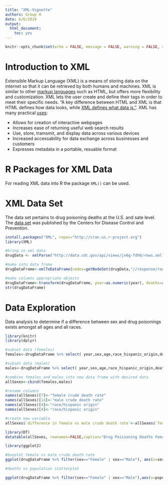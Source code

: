 ```yaml
---
title: "XML-Vignette"
authors: Group H
date: 6/6/2019
output:
  html_document:
    toc: yes
---
```


```r
knitr::opts_chunk$set(echo = FALSE, message = FALSE, warning = FALSE, cache = TRUE)
```

# Introduction to XML 

Extensible Markup Language (XML) is a means of storing data on the internet so that it can be retrieved by both humans and machines. XML is similar to other [markup languages](https://en.wikipedia.org/wiki/Markup_language) such as HTML, but offers more flexibility and customization. XML lets the user create and define their tags in order to meet their specific needs. "A key difference between HTML and XML is that HTML defines how data looks, while [XML defines what data is."](https://www.makeuseof.com/tag/xml-file-case-wondering/). XML has many practical [uses](https://www.ibm.com/support/knowledgecenter/en/ssw_ibm_i_71/rzamj/rzamjintrouses.htm):

* Allows for creation of interactive webpages  
* Increases ease of returning useful web search results  
* Use, store, tramsmit, and display data across various devices  
* Increased accessability for data exchange across businesses and customers  
* Expresses metadata in a portable, resuable format  

# R Packages for XML Data

For reading XML data into R the package `XML()` can be used. 

# XML Data Set

The data set pertains to drug poisoning deaths at the U.S. and sate level. The [data set](https://catalog.data.gov/dataset/drug-poisoning-mortality-u-s-and-state-trends-united-states-20022014) was published by the Centers for Disease Control and Prevention.  


```r

install.packages("XML", repos="http://cran.us.r-project.org")
library(XML)

#bring in xml data 
drugData <- xmlParse("http://data.cdc.gov/api/views/jx6g-fdh6/rows.xml?accessType=DOWNLOAD")

#make into data frame
drugDataFrame<-xmlToDataFrame(nodes=getNodeSet(drugData,"//response/row/row"))[c("year", "sex","age","race_hispanic_origin","state","deaths","population","crude_death_rate","standard_error_for_crude_rate","low_confidence_limit_for_crude_rate","upper_confidence_limit_for_crude_rate","us_crude_rate","us_age_adjusted_rate")]

#make columns appropriate objects
drugDataFrame<-transform(drugDataFrame, year=as.numeric(year), deaths=as.numeric(deaths), population=as.numeric(population), crude_death_rate=as.numeric(crude_death_rate))
str(drugDataFrame)
```

# Data Exploration

Data analysis to determine if a difference between sex and drug poisonings exists amongst all ages and all races. 

```r
library(knitr)
library(dplyr)

#subset data (females)
females<-drugDataFrame %>% select( year,sex,age,race_hispanic_origin,deaths,population,crude_death_rate) %>% filter(race_hispanic_origin=="All Races-All Origins")%>% filter(sex=="Female") %>% filter(age=="All Ages") %>% arrange(year) 

#subset data (males)
males<-drugDataFrame %>% select( year,sex,age,race_hispanic_origin,deaths,population,crude_death_rate) %>% filter(race_hispanic_origin=="All Races-All Origins")%>% filter(sex=="Male") %>% filter(age=="All Ages") %>% arrange(year) 

#combine females and males into new data frame with desired data
allSexes<-cbind(females,males)

#rename columns
names(allSexes)[7]<-"female crude death rate"
names(allSexes)[14]<-"male crude death rate"
names(allSexes)[4]<-"race/hispanic origin"
names(allSexes)[4]<-"race/hispanic origin"

#create new variable 
allSexes$`difference in female vs male crude death rate`<-allSexes$`female crude death rate`-allSexes$`male crude death rate`

library(DT)
datatable(allSexes, rownames=FALSE,caption="Drug Poisioning Deaths Females vs Males for All Ages and All Races")

```

```r

library(ggplot2)

#boxplot female vs male crude death rate
ggplot(drugDataFrame %>% filter(sex=="Female" | sex=="Male"), aes(x=sex, y=crude_death_rate)) + geom_boxplot() + ggtitle("Boxplot for Crude Death") +ylab("Crude Death Rate") +xlab("Sex")

```

```r
#deaths vs population scatterplot

ggplot(drugDataFrame %>% filter(sex=="Female" | sex=="Male"),aes(x=population, y=deaths, group=sex)) + geom_point(aes(color=sex),size=2) + facet_wrap(~year)+ theme_grey(base_size=22)
```

